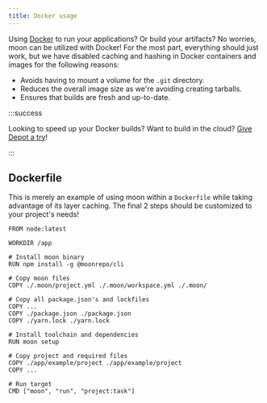 ```yaml
---
title: Docker usage
---
```


Using [Docker](https://www.docker.com/) to run your applications? Or build your artifacts? No
worries, moon can be utilized with Docker! For the most part, everything should just work, but we
have disabled caching and hashing in Docker containers and images for the following reasons:

- Avoids having to mount a volume for the `.git` directory.
- Reduces the overall image size as we're avoiding creating tarballs.
- Ensures that builds are fresh and up-to-date.

:::success

Looking to speed up your Docker builds? Want to build in the cloud?
[Give Depot a try](https://depot.dev?ref=moonrepo)!

:::

## Dockerfile

This is merely an example of using moon within a `Dockerfile` while taking advantage of its layer
caching. The final 2 steps should be customized to your project's needs!

```docker
FROM node:latest

WORKDIR /app

# Install moon binary
RUN npm install -g @moonrepo/cli

# Copy moon files
COPY ./.moon/project.yml ./.moon/workspace.yml ./.moon/

# Copy all package.json's and lockfiles
COPY ...
COPY ./package.json ./package.json
COPY ./yarn.lock ./yarn.lock

# Install toolchain and dependencies
RUN moon setup

# Copy project and required files
COPY ./app/example/project ./app/example/project
COPY ...

# Run target
CMD ["moon", "run", "project:task"]
```
